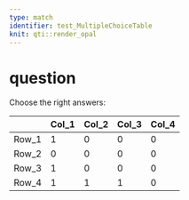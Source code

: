 ```yaml
---
type: match
identifier: test_MultipleChoiceTable
knit: qti::render_opal
---
```


# question

Choose the right answers:

|     |Col_1 |Col_2|Col_3|Col_4|
|-----|------|-----|-----|-----
|Row_1| 1    | 0   | 0   | 0   |
|Row_2| 0    | 0   | 0   | 0   |
|Row_3| 1    | 0   | 0   | 0   |
|Row_4| 1    | 1   | 1   | 0   |
